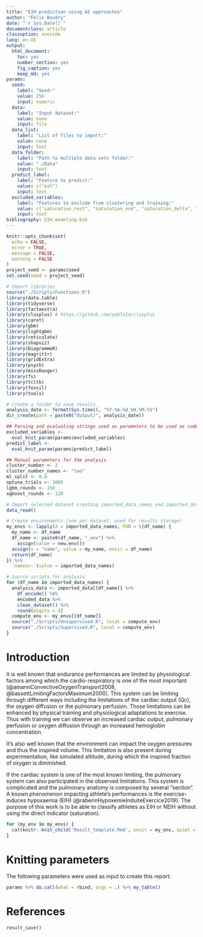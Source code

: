 ```yaml
---
title: "EIH prediction using AI approaches"
author: "Félix Boudry"
date: "`r Sys.Date()`"
documentclass: article
classoption: oneside
lang: en-US
output:
  html_document:
    toc: yes
    number_section: yes
    fig_caption: yes
    keep_md: yes
params:
  seed:
    label: "Seed:"
    value: 256
    input: numeric
  data:
    label: "Input dataset:"
    value: none
    input: file
  data_list:
    label: "List of files to import:"
    value: none
    input: text
  data_folder:
    label: "Path to multiple data sets folder:"
    value: "./Data"
    input: text
  predict_label:
    label: "Feature to predict:"
    value: c("eih")
    input: text
  excluded_variables:
    label: "Features to exclude from clustering and training:"
    value: c("saturation_rest", "saturation_end", "saturation_delta", "subject", "eih_severity")
    input: text
bibliography: EIH_modeling.bib
---
```


```r
knitr::opts_chunk$set(
  echo = FALSE,
  error = TRUE,
  message = FALSE,
  warning = FALSE
)
project_seed <- params$seed
set.seed(seed = project_seed)

# Import libraries
source("./Scripts/Functions.R")
library(data.table)
library(tidyverse)
library(factoextra)
library(clusplus) # https://github.com/pablo14/clusplus
library(caret)
library(gbm)
library(lightgbm)
library(reticulate)
library(shapviz)
library(DiagrammeR)
library(magrittr)
library(gridExtra)
library(psych)
library(missRanger)
library(fs)
library(tcltk)
library(fossil)
library(tools)

# Create a folder to save results
analysis_date <- format(Sys.time(), "%Y-%m-%d_%H.%M.%S")
dir_create(path = paste0("Output/", analysis_date))

## Parsing and evaluating strings used as parameters to be used as code
excluded_variables <-
  eval_knit_param(params$excluded_variables)
predict_label <-
  eval_knit_param(params$predict_label)

## Manual parameters for the analysis
cluster_number <- 2
cluster_number_names <- "two"
ml_split <- 0.8
optuna_trials <- 3000
lgbm_rounds <- 150
xgboost_rounds <- 120
```

```r
# Import selected dataset creating imported_data_names and imported_data
data_read()

# Create environments (one per dataset, used for results storage)
my_envs <- lapply(X = imported_data_names, FUN = \(df_name) {
  my_name <- df_name
  df_name <- paste0(df_name, "_env") %>%
    assign(value = new.env())
  assign(x = "name", value = my_name, envir = df_name)
  return(df_name)
}) %>%
  `names<-`(value = imported_data_names)

# Source scripts for analysis
for (df_name in imported_data_names) {
  analysis_data <- imported_data[[df_name]] %>%
    df_encode() %$%
    encoded_data %>%
    clean_dataset() %>% 
    round(digits = 4)
  compute_env <- my_envs[[df_name]]
  source("./Scripts/Unsupervised.R", local = compute_env)
  source("./Scripts/Supervised.R", local = compute_env)
}
```

# Introduction

It is well known that endurance performances are limited by physiological
factors among which the cardio-respiratory is one of the most important
(@amannConvectiveOxygenTransport2008, @bassettLimitingFactorsMaximum2000). This
system can be limiting through different ways including the limitations of the
cardiac output (Qc), the oxygen diffusion or the pulmonary perfusion. Those
limitations can be enhanced by physical training and physiological adaptations
to exercise. Thus with training we can observe an increased cardiac output,
pulmonary perfusion or oxygen diffusion through an increased hemoglobin
concentration.

It's also well known that the environment can impact the oxygen pressures and
thus the inspired volume. This limitation is also present during
experimentation, like simulated altitude, during which the inspired fraction of
oxygen is diminished.

If the cardiac system is one of the most known limiting, the pulmonary system
can also participated in the observed limitations. This system is complicated
and the pulmonary anatomy is composed by several "section". A known
phenomenon impacting athlete's performances is the exercise-induces hypoxaemia
(EIH) (@raberinHypoxemieInduiteExercice2019). The purpose of this work is to be
able to classify athletes as EIH or NEIH without using the direct indicator
(saturation).

```r
for (my_env in my_envs) {
  cat(knitr::knit_child('Result_template.Rmd', envir = my_env, quiet = TRUE))
}
```

# Knitting parameters

The following parameters were used as input to create this report:

```r
params %>% do.call(what = rbind, args = .) %>% my_table()
```

# References

<div id="refs"></div>

```r
result_save()
```
